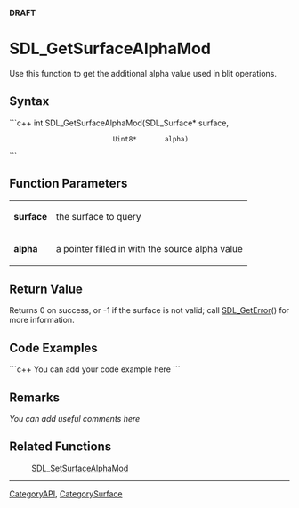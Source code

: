 <!-- pragma section-numbers off -->
<!-- pragma disable-camelcase -->
'''DRAFT'''

= SDL_GetSurfaceAlphaMod =
Use this function to get the additional alpha value used in blit operations.


== Syntax ==
```c++
int SDL_GetSurfaceAlphaMod(SDL_Surface* surface,
                           Uint8*       alpha)
```

== Function Parameters ==
{|
|'''surface'''
|the surface to query
|-
|'''alpha'''
|a pointer filled in with the source alpha value
|}

== Return Value ==
Returns 0 on success, or -1 if the surface is not valid; call [[SDL_GetError]]() for more information.

== Code Examples ==
```c++
You can add your code example here
```

== Remarks ==
''You can add useful comments here''

== Related Functions ==
:[[SDL_SetSurfaceAlphaMod]]

----
[[CategoryAPI]], [[CategorySurface]]
